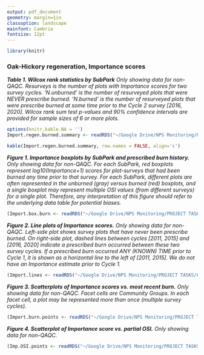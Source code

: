 ```yaml
---
output: pdf_document
geometry: margin=1in
classoption: landscape
mainfont: Cambria
fontsize: 12pt
---
```


```r
library(knitr)
```

### Oak-Hickory regeneration, Importance scores

***Table 1. Wilcox rank statistics by SubPark***
*Only showing data for non-QAQC. Resurveys is the number of plots with Importance scores for two survey cycles. 'N.unburned' is the number of resurveyed plots that were NEVER prescribe burned. 'N.burned' is the number of resurveyed plots that were prescribe burned at some time prior to the Cycle 2 survey [2016, 2020]. Wilcox rank sum test p-values and 90% confidence intervals are provided for sample sizes of 6 or more plots.*
```r
options(knitr.kable.NA = '')
Import.regen.burned.summary <- readRDS("~/Google Drive/NPS Monitoring/PROJECT TASKS/CUPN Vegetation/CUPNveg/CUPN_ParkOak_Outputs/OH.Import.regen.burned.summary.RDS")

kable(Import.regen.burned.summary, row.names = FALSE, align='c') 
```

\newpage

***Figure 1. Importance boxplots by SubPark and prescribed burn history.***
*Only showing data for non-QAQC. For each SubPark, red boxplots represent log10(Importance+1) scores for plot-surveys that had been burned any time prior to that survey. For each SubPark, different plots are often represented in the unburned (gray) versus burned (red) boxplots, and a single boxplot may represent multiple OSI values (from different surveys) for a single plot. Therefore, any interpretation of this figure should refer to the underlying data table for potential biases.*
```r
(Import.box.burn <- readRDS("~/Google Drive/NPS Monitoring/PROJECT TASKS/CUPN Vegetation/CUPNveg/CUPN_ParkOak_Outputs/OH.Import.box.burn.RDS"))
```

\newpage

***Figure 2. Line plots of Importance scores.***
*Only showing data for non-QAQC. Left-side plot shows survey plots that have never been prescribe burned. On right-side plot, dashed lines between cycles [2011, 2015] and [2016, 2020] indicate a prescribed burn occurred between these two survey cycles. If a prescribed burn occurred ANY (KNOWN) TIME prior to Cycle 1, it is shown as a horizontal line to the left of [2011, 2015]. We do not have an Importance estimate prior to Cycle 1.*
```r
(Import.lines <- readRDS("~/Google Drive/NPS Monitoring/PROJECT TASKS/CUPN Vegetation/CUPNveg/CUPN_ParkOak_Outputs/OH.Import.lines.RDS"))
```

\newpage

***Figure 3. Scatterplots of Importance scores vs. most recent burn.***
*Only showing data for non-QAQC. Facet cells are Community Groups. In each facet cell, a plot may be represented more than once (multiple survey cycles).*
```r
(Import.burn.points <- readRDS("~/Google Drive/NPS Monitoring/PROJECT TASKS/CUPN Vegetation/CUPNveg/CUPN_ParkOak_Outputs/OH.Import.burn.points.RDS"))
```

\newpage 

***Figure 4. Scatterplot of Importance score vs. partial OSI.***
*Only showing data for non-QAQC.*
```r
(Imp.OSI.points <- readRDS("~/Google Drive/NPS Monitoring/PROJECT TASKS/CUPN Vegetation/CUPNveg/CUPN_ParkOak_Outputs/Imp.OSI.points.RDS"))
```